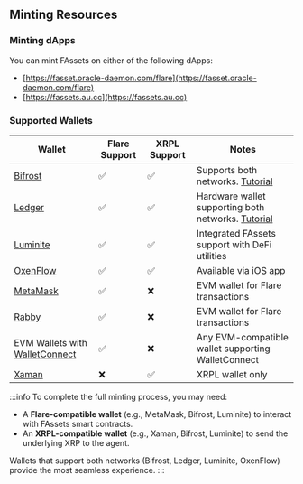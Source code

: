 ## Minting Resources

### Minting dApps

You can mint FAssets on either of the following dApps:

- [https://fasset.oracle-daemon.com/flare](https://fasset.oracle-daemon.com/flare)
- [https://fassets.au.cc](https://fassets.au.cc)

### Supported Wallets

| Wallet                                                       | Flare Support | XRPL Support | Notes                                              |
| ------------------------------------------------------------ | ------------- | ------------ | -------------------------------------------------- |
| [Bifrost](https://bifrostwallet.com/)                        | ✅            | ✅           | Supports both networks. [Tutorial](https://www.youtube.com/watch?v=1lETSE9YlXQ) |
| [Ledger](https://www.ledger.com/)                            | ✅            | ✅           | Hardware wallet supporting both networks. [Tutorial](https://youtu.be/WkdWZJJBem0) |
| [Luminite](https://luminite.app/)                            | ✅            | ✅           | Integrated FAssets support with DeFi utilities     |
| [OxenFlow](https://oxenflow.io/)                             | ✅            | ✅           | Available via iOS app                              |
| [MetaMask](https://metamask.io/)                             | ✅            | ❌           | EVM wallet for Flare transactions                  |
| [Rabby](https://rabby.io/)                                   | ✅            | ❌           | EVM wallet for Flare transactions                  |
| EVM Wallets with [WalletConnect](https://walletconnect.com/) | ✅            | ❌           | Any EVM-compatible wallet supporting WalletConnect |
| [Xaman](https://xaman.app/)                                  | ❌            | ✅           | XRPL wallet only                                   |

:::info
To complete the full minting process, you may need:

- A **Flare-compatible wallet** (e.g., MetaMask, Bifrost, Luminite) to interact with FAssets smart contracts.
- An **XRPL-compatible wallet** (e.g., Xaman, Bifrost, Luminite) to send the underlying XRP to the agent.

Wallets that support both networks (Bifrost, Ledger, Luminite, OxenFlow) provide the most seamless experience.
:::
